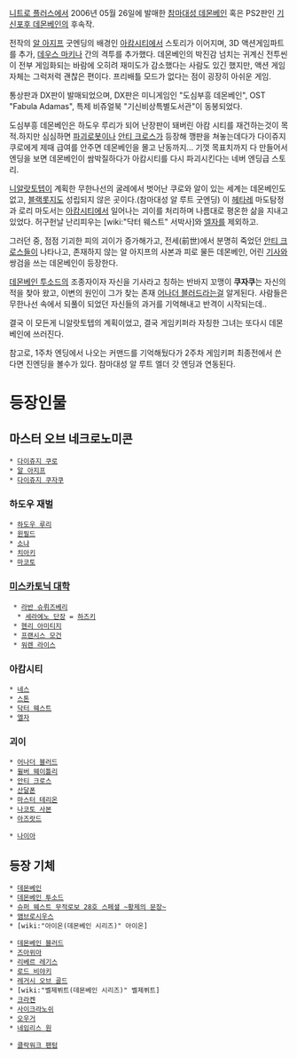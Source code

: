 [[니트로 플러스]]에서 2006년 05월 26일에 발매한 [[참마대성 데몬베인]] 혹은 PS2판인 [[기신포후 데몬베인]]의 후속작.

전작의 [[알 아지프]] 굿엔딩의 배경인 [[아캄시티]]에서 스토리가 이어지며, 3D 액션게임파트를 추가, [[데우스 마키나]] 간의 격투를 추가했다. 데몬베인의 박진감 넘치는 귀계신 전투씬이 전부 게임화되는 바람에 오히려 재미도가 감소했다는 사람도 있긴 했지만, 액션 게임 자체는 그럭저럭 괜찮은 편이다. 프리배틀 모드가 없다는 점이 굉장히 아쉬운 게임.

통상판과 DX판이 발매되었으며, DX판은 미니게임인 "도심부흥 데몬베인", OST "Fabula Adamas", 특제 비쥬얼북 "기신비상특별도서관"이 동봉되었다.

도심부흥 데몬베인은 하도우 루리가 되어 난장판이 돼버린 아캄 시티를 재건하는것이 목적.하지만 심심하면 [[파괴로봇]]이나 [[안티 크로스]]가 등장해 깽판을 쳐놓는데다가 다이쥬지 쿠로에게 제때 급여를 안주면 데몬베인을 몰고 난동까지... 기껏 목표치까지 다 만들어서 엔딩을 보면 데몬베인이 쌈박질하다가 아캄시티를 다시 파괴시킨다는 네버 엔딩급 스토리.

[[니알랏토텝]]이 계획한 무한나선의 굴레에서 벗어난 쿠로와 알이 있는 세계는 데몬베인도 없고, [[블랙롯지]]도 성립되지 않은 곳이다.(참마대성 알 루트 굿엔딩)  이 [[헤타레]] 마도탐정과 로리 마도서는 [[아캄시티]]에서 일어나는 괴이를 처리하며 나름대로 평온한 삶을 지내고 있었다. 허구헌날 난리피우는 [wiki:"닥터 웨스트" 서박사]와 [[엘자]]를 제외하고.

그러던 중, 점점 기괴한 피의 괴이가 증가해가고, 전세(前世)에서 분명히 죽었던 [[안티 크로스]]들이 나타나고, 존재하지 않는 알 아지프의 사본과 피로 물든 데몬베인, 어린 [[기사]]와 쌍검을 쓰는 데몬베인이 등장한다. 

[[데몬베인 투소드]]의 조종자이자 자신을 기사라고 칭하는 반바지 꼬맹이 '''쿠자쿠'''는 자신의 적을 찾아 왔고, 이변의 원인이 그가 찾는 존재 [[어나더 블러드]]라는걸 알게된다. 사람들은 무한나선 속에서 되풀이 되었던 자신들의 과거를 기억해내고 반격이 시작되는데..

결국 이 모든게 니알랏토텝의 계획이었고, 결국 게임키퍼라 자칭한 그녀는 또다시 데몬베인에 쓰러진다.  

참고로, 1주차 엔딩에서 나오는 커맨드를 기억해뒀다가 2주차 게임키퍼 최종전에서 쓴다면 진엔딩을 볼수가 있다. 참마대성 알 루트 엘더 갓 엔딩과 연동된다.

= 등장인물 =
== 마스터 오브 네크로노미콘 ==
 * [[다이쥬지 쿠로]]
 * [[알 아지프]]
 * [[다이쥬지 쿠자쿠]]

=== 하도우 재벌 ===
 * [[하도우 루리]]
 * [[윈필드]]
 * [[소냐]]
 * [[치아키]]
 * [[마코토]]

=== [[미스카토닉 대학]] ===
  * [[라반 슈뤼즈베리]] 
   * [[세라에노 단장]] = [[하즈키]]
  * [[헨리 아미티지]]
  * [[프랜시스 모건]]
  * [[워렌 라이스]]

=== 아캄시티 ===
 * [[네스]]
 * [[스톤]]
 * [[닥터 웨스트]]
 * [[엘자]]

=== 괴이 ===
 * [[어나더 블러드]]
 * [[윌버 웨이틀리]]
 * [[안티 크로스]]
 * [[산달폰]]
 * [[마스터 테리온]]
 * [[나코토 사본]]
 * [[아즈랏드]]

 * [[나이아]]

== 등장 기체 ==
 * [[데몬베인]]
 * [[데몬베인 투소드]]
 * [[파괴로봇|슈퍼 웨스트 무적로보 28호 스페셜 ~황제의 문장~]]
 * [[앰브로시우스]]
 * [wiki:"아이온(데몬베인 시리즈)" 아이온]

 * [[데몬베인 블러드]]
 * [[즈아위아]]
 * [[리베르 레기스]]
 * [[로드 비야키]]
 * [[레거시 오브 골드]]
 * [wiki:"벨제뷔트(데몬베인 시리즈)" 벨제뷔트]
 * [[크라켄]]
 * [[사이크라노쉬]]
 * [[오우거]]
 * [[네임리스 원]]

 * [[클락워크 팬텀]]
